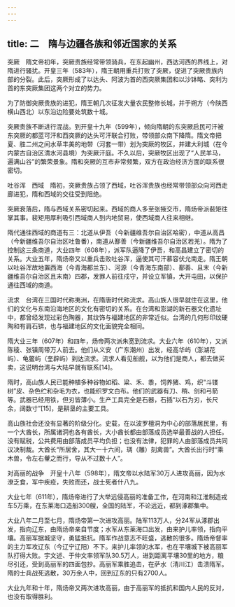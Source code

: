 ```yaml
---
---
---
```

title: 二　隋与边疆各族和邻近国家的关系
---




突厥　隋文帝初年，突厥贵族经常带领骑兵，在东起幽州，西达河西的界线上，对隋进行骚扰。开皇三年（583年），隋王朝用重兵打败了突厥，促进了突厥贵族内部的分裂。此后，突厥形成了以达头、阿波为首的西突厥集团和以沙钵略、突利为首的东突厥集团这两个对立的势力。

为了防御突厥贵族的进犯，隋王朝几次征发大量农民整修长城，并于朔方（今陕西横山西北）以东沿边险要处筑数十城。

突厥贵族不断进行混战。到开皇十九年（599年），倾向隋朝的东突厥启民可汗被东突厥的都蓝可汗和西突厥的达头可汗联合打败，带领部众南下降隋。隋文帝把夏、胜二州之间水草丰美的地带（河套一带）划为突厥的牧区，并建大利城（在今内蒙古自治区清水河县境）为突厥汗庭。不久以后，突厥牧区出现了“人民羊马，遍满山谷”的繁荣景象。隋和突厥的互市非常频繁，双方在政治经济方面的联系很密切。

吐谷浑　西域　隋初，突厥贵族占领了西域，吐谷浑贵族也经常带领部众向河西走廊进犯，隋和西域的交往受到阻绝。

突厥衰落后，隋与西域关系密切起来。西域的商人多至张掖交市，隋炀帝派裴矩往掌其事。裴矩用厚利吸引西域商人到内地贸易，使西域商人往来相继。

隋代通往西域的商道有三：北道从伊吾（今新疆维吾尔自治区哈密），中道从高昌（今新疆维吾尔自治区吐鲁番），南道从鄯善（今新疆维吾尔自治区若羌）。隋为了控制这三条商道，大业四年（608年），派军队逼降了伊吾，和高昌建立了密切的关系。大业五年，隋炀帝又以重兵击败吐谷浑，逼使其可汗慕容伏允南走。隋王朝以吐谷浑故地置西海（今青海都兰东）、河源（今青海东南部）、鄯善、且末（今新疆维吾尔自治区且末南）四郡，发罪人前往戍守，并设立军镇，大开屯田，以保护通往西域的商道。

流求　台湾在三国时代称夷洲，在隋唐时代称流求。高山族人很早就住在这里，他们的文化与东南沿海地区的文化有密切的关系。在台湾和澎湖的新石器文化遗址中，都曾经发现过彩色陶器，其纹饰与福建地区的非常近似。台湾的几何形印纹硬陶和有肩石锛，也与福建地区的文化面貌完全相同。

隋大业三年（607年）和四年，炀帝两次派朱宽到流求。大业六年（610年），又派陈稜、张镇周带万人前去。他们从义安（广东潮州）出发，经高华屿（澎湖花屿）、龟鳖屿（奎辟屿）到达流求。流求人看见船舰，以为他们是商人，都去做买卖，这说明台湾与大陆早就有联系[14]。

隋时，高山族人民已能种植多种谷物如稻、粱、禾、黍，饲养猪、鸡，织“斗镂树”皮、杂色纻和杂毛为衣，也能织罗文白布。他们的武器有刀、稍、剑和弓箭等。武器已经用铁，但刃皆薄小。生产工具完全是石器，石插“以石为刃，长尺余，阔数寸”[15]，是耕垦的主要工具。

高山族社会还没有显著的阶级分化。史载，在以波罗檀洞为中心的部落居民里，有一个大酋长，所属诸洞也各有酋长，大小酋长都由部落成员选举最善战的人担任。没有赋税，公共费用由部落成员平均负担；也没有法律，犯罪的人由部落成员共同议决制裁。大酋长“所居舍，其大一十六间，琱（雕）刻禽兽”。大酋长出行时“乘木兽，令左右轝之而行，导从不过数十人”。

对高丽的战争　开皇十八年（598年），隋文帝以水陆军30万人进攻高丽，因为水潦乏食，军中疾疫，失败而还，战士死者什八九。

大业七年（611年），隋炀帝进行了大举远侵高丽的准备工作，在河南和江淮制造戎车5万乘，在东莱海口造船300艘，全国的陆军，不论远近，都到涿郡集中。

大业八年二月至七月，隋炀帝第一次进攻高丽。陆军113万人，分24军从涿郡出发，指向辽东，由隋炀帝亲自节度；水军从东莱海口出发，由来护儿率领，指向平壤。高丽军据城坚守，勇猛抵抗。隋军作战意志不旺盛，逃散的很多。隋炀帝督率的主力军攻辽东（今辽宁辽阳）不下。来护儿率领的水军，也在平壤城下被高丽军队打得大败。宇文述、于仲文率领军队30.5万人，进到距离平壤30里的地方，粮尽引还，受到高丽军的四面包抄。高丽军乘胜追击，在萨水（清川江）击溃隋军。隋的士兵战死逃散，30万余人中，回到辽东的只有2700人。

大业九年和十年，隋炀帝又两次进攻高丽，由于高丽军的抵抗和国内人民的反对，也没有取得胜利。
